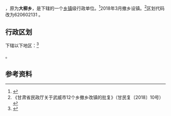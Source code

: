 {{中国乡级行政区|62/06/02/203/000}}

'''{{PAGENAMEBASE}}'''，原为'''大柳乡'''，是{{PRC admin/fullname|62/06/02/203/000|3}}下辖的一个[[乡镇|乡镇]]级行政单位。<ref>{{PRC admin/ref sgc|{{PRC admin/parent|62/06/02/203/000}}}}</ref>2018年3月撤乡设镇。<ref>《甘肃省民政厅关于武威市12个乡撤乡改镇的批复》（甘民复〔2018〕10号）</ref>区划代码改为620602131 。

== 行政区划 ==
{{PAGENAMEBASE}}下辖以下地区：<ref>{{PRC admin/ref sgc|62/06/02/203/000}}</ref>

{{PRC admin/children|62/06/02/203/000}}。

== 参考资料 ==

{{reflist}}

{{行政区划小作品}}
{{PRC admin/navcat|62/06/02/203/000}}